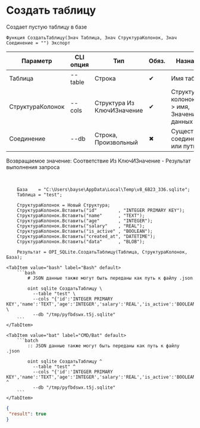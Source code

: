 ﻿---
sidebar_position: 2
description: Создать таблицу и другие функции для работы с SQLite в Открытом пакете интеграций - бесплатной open-source библиотеке интеграций для 1С:Предприятие 8, OneScript и CLI
keywords: [1C, 1С, 1С:Предприятие, 1С:Предприятие 8.3, API, Интеграция, Сервисы, Обмен, OneScript, CLI, SQLite]
---


# Создать таблицу
 Создает пустую таблицу в базе



`Функция СоздатьТаблицу(Знач Таблица, Знач СтруктураКолонок, Знач Соединение = "") Экспорт`

  | Параметр | CLI опция | Тип | Обяз. | Назначение |
  |-|-|-|-|-|
  | Таблица | --table | Строка | &#x2714; | Имя таблицы |
  | СтруктураКолонок | --cols | Структура Из КлючИЗначение | &#x2714; | Структура колонок: Ключ > имя, Значение > Тип данных |
  | Соединение | --db | Строка, Произвольный | &#x2716; | Существующее соединение или путь к базе |

  
  Возвращаемое значение:   Соответствие Из КлючИЗначение - Результат выполнения запроса

<br/>




```bsl title="Пример использования для 1С:Предприятие/OneScript"
    База    = "C:\Users\bayse\AppData\Local\Temp\v8_6B23_336.sqlite";
    Таблица = "test";

    СтруктураКолонок = Новый Структура;
    СтруктураКолонок.Вставить("id"        , "INTEGER PRIMARY KEY");
    СтруктураКолонок.Вставить("name"      , "TEXT");
    СтруктураКолонок.Вставить("age"       , "INTEGER");
    СтруктураКолонок.Вставить("salary"    , "REAL");
    СтруктураКолонок.Вставить("is_active" , "BOOLEAN");
    СтруктураКолонок.Вставить("created_at", "DATETIME");
    СтруктураКолонок.Вставить("data"      , "BLOB");

    Результат = OPI_SQLite.СоздатьТаблицу(Таблица, СтруктураКолонок, База);
```
    

 <Tabs>
  
    <TabItem value="bash" label="Bash" default>
        ```bash
            # JSON данные также могут быть переданы как путь к файлу .json
            
            oint sqlite СоздатьТаблицу \
              --table "test" \
              --cols "{'id':'INTEGER PRIMARY KEY','name':'TEXT','age':'INTEGER','salary':'REAL','is_active':'BOOLEAN','created_at':'DATETIME','data':'BLOB'}" \
              --db "/tmp/pyfbdswx.t5j.sqlite"
        ```
    </TabItem>
  
    <TabItem value="bat" label="CMD/Bat" default>
        ```batch
            :: JSON данные также могут быть переданы как путь к файлу .json
            
            oint sqlite СоздатьТаблицу ^
              --table "test" ^
              --cols "{'id':'INTEGER PRIMARY KEY','name':'TEXT','age':'INTEGER','salary':'REAL','is_active':'BOOLEAN','created_at':'DATETIME','data':'BLOB'}" ^
              --db "/tmp/pyfbdswx.t5j.sqlite"
        ```
    </TabItem>
</Tabs>


```json title="Результат"
{
 "result": true
}
```
